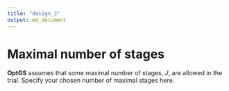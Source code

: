 ```yaml
---
title: "design_J"
output: md_document
---
```


# Maximal number of stages

__OptGS__ assumes that some maximal number of stages, $J$, are
allowed in the trial. Specify your chosen number of maximal stages here.
